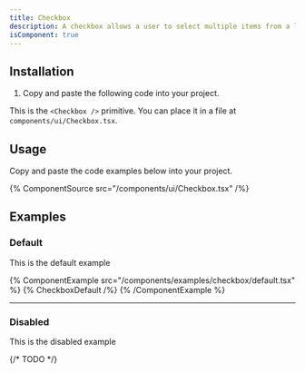 ```yaml
---
title: Checkbox
description: A checkbox allows a user to select multiple items from a list of individual items, or to mark one individual item as selected.
isComponent: true
---
```


## Installation

1. Copy and paste the following code into your project.

This is the `<Checkbox />` primitive. You can place it in a file at `components/ui/Checkbox.tsx`.

## Usage

Copy and paste the code examples below into your project.

{% ComponentSource src="/components/ui/Checkbox.tsx" /%}

## Examples

### Default

This is the default example

{% ComponentExample src="/components/examples/checkbox/default.tsx" %}
{% CheckboxDefault /%}
{% /ComponentExample %}

---

### Disabled

This is the disabled example

{/* TODO */}
